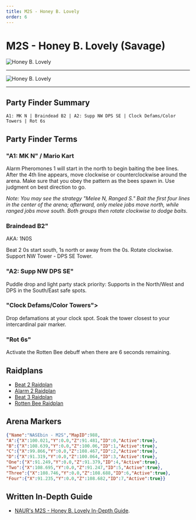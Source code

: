 ```yaml
---
title: M2S - Honey B. Lovely
order: 6
---
```


# M2S - Honey B. Lovely (Savage)

![Honey B. Lovely](/images/thumbnails/savage/m2s.png)

---

![Honey B. Lovely](/images/thumbnails/savage/m2s.png)

---

## Party Finder Summary

```
A1: MK N | Braindead B2 | A2: Supp NW DPS SE | Clock Defams/Color Towers | Rot 6s
```
## Party Finder Terms

### "A1: MK N" / Mario Kart

Alarm Pheromones 1 will start in the north to begin baiting the bee lines. After the 4th line appears, move clockwise or counterclockwise around the arena. Make sure that you obey the pattern as the bees spawn in. Use judgment on best direction to go.

*Note: You may see the strategy "Melee N, Ranged S." Bait the first four lines in the center of the arena; afterward, only melee jobs move north, while ranged jobs move south. Both groups then rotate clockwise to dodge baits.*

### Braindead B2"

AKA: 1N0S  

Beat 2 0s start south, 1s north or away from the 0s. Rotate clockwise. Support NW Tower - DPS SE Tower.

### "A2: Supp NW DPS SE"

Puddle drop and light party stack priority: Supports in the North/West and DPS in the South/East safe spots.

### "Clock Defams/Color Towers">

Drop defamations at your clock spot. Soak the tower closest to your intercardinal pair marker.

### "Rot 6s" 

Activate the Rotten Bee debuff when there are 6 seconds remaining.

## Raidplans

- [Beat 2 Raidplan](https://raidplan.io/plan/MZ77MFB0cOYrCj74)
- [Alarm 2 Raidplan](https://raidplan.io/plan/ssm3j8HiuHtyQVpB)
- [Beat 3 Raidplan](https://raidplan.io/plan/TniDr_qqCS6nPwm3)
- [Rotten Bee Raidplan](https://raidplan.io/plan/pkzpK2tlPJdAtzkL)

## Arena Markers

```json
{"Name":"NASEbin - M2S","MapID":988,
"A":{"X":100.021,"Y":0.0,"Z":91.481,"ID":0,"Active":true},
"B":{"X":108.639,"Y":0.0,"Z":100.06,"ID":1,"Active":true},
"C":{"X":99.866,"Y":0.0,"Z":108.467,"ID":2,"Active":true},
"D":{"X":91.319,"Y":0.0,"Z":100.064,"ID":3,"Active":true},
"One":{"X":91.249,"Y":0.0,"Z":91.379,"ID":4,"Active":true},
"Two":{"X":108.695,"Y":0.0,"Z":91.247,"ID":5,"Active":true},
"Three":{"X":108.746,"Y":0.0,"Z":108.688,"ID":6,"Active":true},
"Four":{"X":91.235,"Y":0.0,"Z":108.682,"ID":7,"Active":true}}
```
## Written In-Depth Guide

- [NAUR's M2S - Honey B. Lovely In-Depth Guide](/savage/m2s/guide).